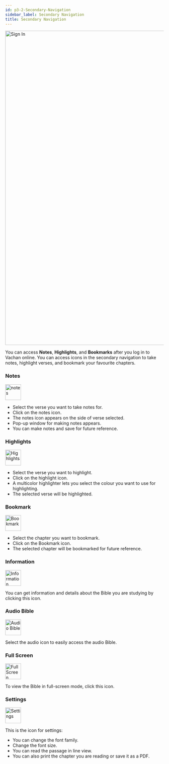 ```yaml
---
id: p3-2-Secondary-Navigation
sidebar_label: Secondary Navigation
title: Secondary Navigation
---
```


<img src="/The Landing Page/Secondary Navigation.png"  width="1000px" alt="Sign In"/>


You can access **Notes**, **Highlights**, and **Bookmarks** after you log in to Vachan online.
You can access icons in the secondary navigation to take notes, highlight verses, and bookmark your favourite chapters.

### **Notes**
<img src="/The Landing Page/Notes.png"  width="50px" alt="notes"/>

- Select the verse you want to take notes for.
- Click on the notes icon.
- The notes icon appears on the side of verse selected.
- Pop-up window for making notes appears.
- You can make notes and save for future reference.

### **Highlights**
<img src="/The Landing Page/highlighter.png"  width="50px" alt="Highlights"/> 

- Select the verse you want to highlight.
- Click on the highlight icon.
- A multicolor highlighter lets you select the colour you want to use for highlighting.
- The selected verse will be highlighted.

### **Bookmark**
<img src="/The Landing Page/bookmark.png"  width="50px" alt="Bookmark"/>

- Select the chapter you want to bookmark.
- Click on the Bookmark icon.
- The selected chapter will be bookmarked for future reference.

### **Information** 
<img src="/The Landing Page/Information.png"  width="50px" alt="Information"/>

You can get information and details about the Bible you are studying by clicking this icon.

### **Audio Bible**
<img src="/The Landing Page/Audio.png"  width="50px" alt="Audio Bible"/>

Select the audio icon to easily access the audio Bible.

### **Full Screen**
<img src="/The Landing Page/fullscreen.png"  width="50px" alt="Full Screen"/>

To view the Bible in full-screen mode, click this icon.

### **Settings**
<img src="/The Landing Page/Settings.png"  width="50px" alt="Settings"/>

This is the icon for settings:
- You can change the font family.
- Change the font size.
- You can read the passage in line view.
- You can also print the chapter you are reading or save it as a PDF.


